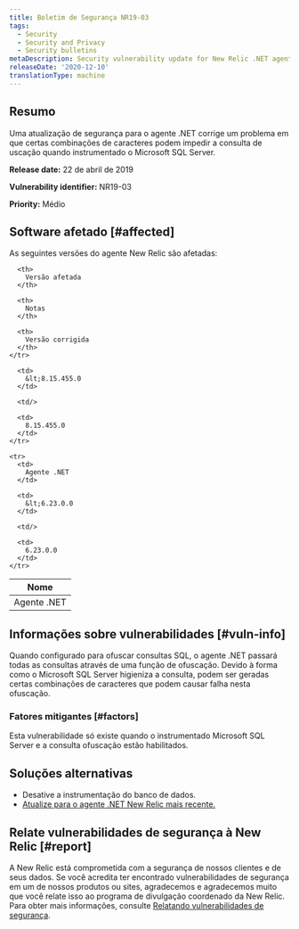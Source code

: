 ```yaml
---
title: Boletim de Segurança NR19-03
tags:
  - Security
  - Security and Privacy
  - Security bulletins
metaDescription: Security vulnerability update for New Relic .NET agent.
releaseDate: '2020-12-10'
translationType: machine
---
```


## Resumo

Uma atualização de segurança para o agente .NET corrige um problema em que certas combinações de caracteres podem impedir a consulta de uscação quando instrumentado o Microsoft SQL Server.

<DNT>**Release date:**</DNT> 22 de abril de 2019

<DNT>**Vulnerability identifier:**</DNT> NR19-03

<DNT>**Priority:**</DNT> Médio

## Software afetado [#affected]

As seguintes versões do agente New Relic são afetadas:

<table>
  <thead>
    <tr>
      <th>
        Nome
      </th>

      <th>
        Versão afetada
      </th>

      <th>
        Notas
      </th>

      <th>
        Versão corrigida
      </th>
    </tr>
  </thead>

  <tbody>
    <tr>
      <td>
        Agente .NET
      </td>

      <td>
        &lt;8.15.455.0
      </td>

      <td/>

      <td>
        8.15.455.0
      </td>
    </tr>

    <tr>
      <td>
        Agente .NET
      </td>

      <td>
        &lt;6.23.0.0
      </td>

      <td/>

      <td>
        6.23.0.0
      </td>
    </tr>
  </tbody>
</table>

## Informações sobre vulnerabilidades [#vuln-info]

Quando configurado para ofuscar consultas SQL, o agente .NET passará todas as consultas através de uma função de ofuscação. Devido à forma como o Microsoft SQL Server higieniza a consulta, podem ser geradas certas combinações de caracteres que podem causar falha nesta ofuscação.

### Fatores mitigantes [#factors]

Esta vulnerabilidade só existe quando o instrumentado Microsoft SQL Server e a consulta ofuscação estão habilitados.

## Soluções alternativas

* Desative a instrumentação do banco de dados.
* [Atualize para o agente .NET New Relic mais recente.](/docs/agents/net-agent/installation/update-net-agent)

## Relate vulnerabilidades de segurança à New Relic [#report]

A New Relic está comprometida com a segurança de nossos clientes e de seus dados. Se você acredita ter encontrado vulnerabilidades de segurança em um de nossos produtos ou sites, agradecemos e agradecemos muito que você relate isso ao programa de divulgação coordenado da New Relic. Para obter mais informações, consulte [Relatando vulnerabilidades de segurança](/docs/security/new-relic-security/data-privacy/reporting-security-vulnerabilities).

